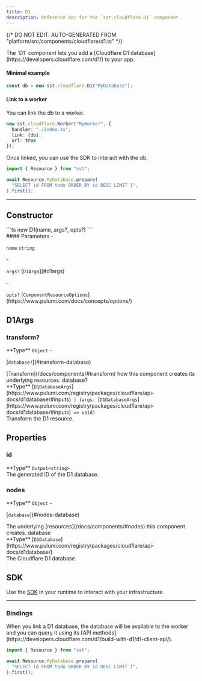 ```yaml
---
title: D1
description: Reference doc for the `sst.cloudflare.D1` component.
---
```


{/* DO NOT EDIT. AUTO-GENERATED FROM "platform/src/components/cloudflare/d1.ts" */}


<div class="tsdoc">

<Section type="about">
The `D1` component lets you add a [Cloudflare D1 database](https://developers.cloudflare.com/d1/) to
your app.

#### Minimal example

```ts title="sst.config.ts"
const db = new sst.cloudflare.D1("MyDatabase");
```

#### Link to a worker

You can link the db to a worker.

```ts {3} title="sst.config.ts"
new sst.cloudflare.Worker("MyWorker", {
  handler: "./index.ts",
  link: [db],
  url: true
});
```

Once linked, you can use the SDK to interact with the db.

```ts title="index.ts" {1} "Resource.MyDatabase.prepare"
import { Resource } from "sst";

await Resource.MyDatabase.prepare(
  "SELECT id FROM todo ORDER BY id DESC LIMIT 1",
).first();
```
</Section>

---

## Constructor

<Segment>
<Section type="signature">
```ts
new D1(name, args?, opts?)
```
</Section>

<Section type="parameters">
#### Parameters
- <p><code class="key">name</code> <code class="primitive">string</code></p>
- <p><code class="key">args?</code> [<code class="type">D1Args</code>](#d1args)</p>
- <p><code class="key">opts?</code> [<code class="type">ComponentResourceOptions</code>](https://www.pulumi.com/docs/concepts/options/)</p>
</Section>
</Segment>

## D1Args
### transform?
<Segment>
<Section type="parameters">
<InlineSection>
**Type** <code class="primitive">Object</code>
</InlineSection>
- <p>[<code class="key">database?</code>](#transform-database)</p>
</Section>
[Transform](/docs/components/#transform) how this component creates its underlying
resources.

</Segment>
<NestedTitle id="transform-database" Tag="h4" parent="transform.">database?</NestedTitle>
<Segment>
<Section type="parameters">
<InlineSection>
**Type** [<code class="type">D1DatabaseArgs</code>](https://www.pulumi.com/registry/packages/cloudflare/api-docs/d1database/#inputs)<code class="symbol"> | </code><code class="symbol">(</code><code class="primitive">args</code><code class="symbol">: </code>[<code class="type">D1DatabaseArgs</code>](https://www.pulumi.com/registry/packages/cloudflare/api-docs/d1database/#inputs)<code class="symbol"> => </code><code class="primitive">void</code><code class="symbol">)</code>
</InlineSection>
</Section>
Transform the D1 resource.

</Segment>

## Properties

### id
<Segment>
<Section type="parameters">
<InlineSection>
**Type** <code class="primitive">Output</code><code class="symbol">&lt;</code><code class="primitive">string</code><code class="symbol">&gt;</code>
</InlineSection>
</Section>
The generated ID of the D1 database.
</Segment>

### nodes
<Segment>
<Section type="parameters">
<InlineSection>
**Type** <code class="primitive">Object</code>
</InlineSection>
- <p>[<code class="key">database</code>](#nodes-database)</p>
</Section>
The underlying [resources](/docs/components/#nodes) this component creates.
</Segment>
<NestedTitle id="nodes-database" Tag="h4" parent="nodes.">database</NestedTitle>
<Segment>
<Section type="parameters">
<InlineSection>
**Type** [<code class="type">D1Database</code>](https://www.pulumi.com/registry/packages/cloudflare/api-docs/d1database/)
</InlineSection>
</Section>
The Cloudflare D1 database.
</Segment>

## SDK

Use the [SDK](/docs/reference/sdk/) in your runtime to interact with your infrastructure.

---

### Bindings
<Segment>
When you link a D1 database, the database will be available to the worker and you can
query it using its [API methods](https://developers.cloudflare.com/d1/build-with-d1/d1-client-api/).

```ts title="index.ts" {1} "Resource.MyDatabase.prepare"
import { Resource } from "sst";

await Resource.MyDatabase.prepare(
  "SELECT id FROM todo ORDER BY id DESC LIMIT 1",
).first();
```
</Segment>
</div>